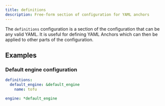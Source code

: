 ```yaml
---
title: definitions
description: Free-form section of configuration for YAML anchors
---
```


The `definitions` configuration is a section of the configuration that can be any valid YAML.  It is useful for defining YAML Anchors which can then be applied to other parts of the configuration.

## Examples
### Default engine configuration
```yaml
definitions:
  default_engine: &default_engine
    name: tofu

engine: *default_engine
```
